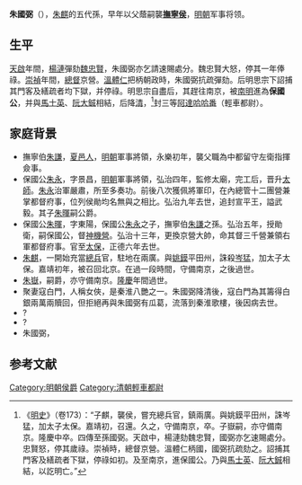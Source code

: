 '''朱國弼'''（{{bd|？||？||}}），[[朱麒|朱麒]]的五代孫，早年以父蔭嗣襲'''[[撫寧侯|撫寧侯]]'''，[[明朝|明朝]]军事将领。
==生平==
[[天啟|天啟]]年間，[[楊漣|楊漣]]彈劾[[魏忠賢|魏忠賢]]，朱國弼亦乞請速賜處分。魏忠賢大怒，停其一年俸祿。[[崇禎|崇禎]]年間，[[總督|總督]]京營。[[溫體仁|溫體仁]]把柄朝政時，朱國弼抗疏彈劾。后明思宗下詔捕其門客及繕疏者均下獄，并停祿。明思宗自盡后，其趕往南京，被[[南明|南明]]進為'''保國公'''，并與[[馬士英|馬士英]]、[[阮大鋮|阮大鋮]]相結，后降[[清|清]]，<ref>《[[明史|明史]]》（卷173）：“子麒，襲侯，嘗充總兵官，鎮兩廣。與姚鏌平田州，誅岑猛，加太子太保。嘉靖初，召還。久之，守備南京，卒。子嶽嗣，亦守備南京。隆慶中卒。四傳至孫國弼。天啟中，楊漣劾魏忠賢，國弼亦乞速賜處分。忠賢怒，停其歲祿。崇禎時，總督京營。溫體仁柄國，國弼抗疏劾之。詔捕其門客及繕疏者下獄，停祿如初。及至南京，進保國公。乃與[[馬士英|馬士英]]、[[阮大鋮|阮大鋮]]相結，以訖明亡。”</ref>封三等[[阿達哈哈番|阿達哈哈番]]（輕車都尉）。

==家庭背景==
*撫寧伯[[朱謙_(明朝將領)|朱謙]]，[[夏邑人|夏邑人]]，[[明朝|明朝]]軍事將領，永樂初年，襲父職為中都留守左衛指揮僉事。
*保國公[[朱永|朱永]]，字景昌，[[明朝|明朝]]軍事將領，弘治四年，監修太廟，完工后，晋升[[太師|太師]]。[[朱永|朱永]]治軍嚴肅，所至多奏功。前後八次獲佩將軍印，在內總管十二團營兼掌都督府事，位列侯勛均名無與之相比。弘治九年去世，追封宣平王，謚武毅。其子[[朱暉|朱暉]]嗣公爵。
*保國公[[朱暉|朱暉]]，字東陽，保國公[[朱永|朱永]]之子，撫寧伯[[朱謙_(明朝將領)|朱謙]]之孫。弘治五年，授勛衛，嗣保國公，督[[神機營|神機營]]。弘治十三年，更換京營大帥，命其督三千營兼領右軍都督府事。官至[[太保|太保]]，正德六年去世。
*[[朱麒|朱麒]]，一開始充當[[總兵|總兵]]官，駐地在兩廣。與[[姚鏌|姚鏌]]平田州，誅殺[[岑猛|岑猛]]，加太子太保。嘉靖初年，被召回北京。在過一段時間，守備南京，之後過世。
*[[朱嶽|朱嶽]]，嗣爵，亦守備南京。[[隆庆_(明朝)|隆慶]]年間過世。
* 聚妻寇白門，人稱女俠，是秦淮八艷之一。朱國弼降清後，寇白門為其籌得白銀兩萬兩贖回，但拒絕再與朱國弼有瓜葛，流落到秦淮歌樓，後因病去世。
* ?
* ?
*朱國弼，

==参考文献==
{{wikisource|明史/卷173}}
<div class="references-small">
<references />
</div>

{{明朝人物小作品}}

[[Category:明朝侯爵|Category:明朝侯爵]]
[[Category:清朝輕車都尉|Category:清朝輕車都尉]]